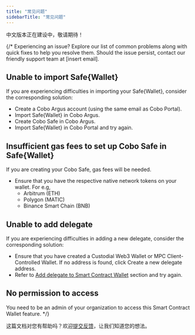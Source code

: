 ```yaml
---
title: "常见问题"
sidebarTitle: "常见问题"
---
```


<Warning>中文版本正在建设中，敬请期待！</Warning>

{/*
Experiencing an issue? Explore our list of common problems along with quick fixes to help you resolve them. Should the issue persist, contact our friendly support team at [insert email].

## Unable to import Safe&#123;Wallet&#125;
If you are experiencing difficulties in importing your Safe&#123;Wallet&#125;, consider the corresponding solution:

- Create a Cobo Argus account (using the same email as Cobo Portal).
- Import Safe&#123;Wallet&#125; in Cobo Argus.
- Create Cobo Safe in Cobo Argus.
- Import Safe&#123;Wallet&#125; in Cobo Portal and try again.

## Insufficient gas fees to set up Cobo Safe in Safe&#123;Wallet&#125;
If you are creating your Cobo Safe, gas fees will be needed.

- Ensure that you have the respective native network tokens on your wallet. For e.g,
    - Arbitrum (ETH)
    - Polygon (MATIC)
    - Binance Smart Chain (BNB)

## Unable to add delegate
If you are experiencing difficulties in adding a new delegate, consider the corresponding solution:

- Ensure that you have created a Custodial Web3 Wallet or MPC Client-Controlled Wallet. If no address is found, click Create a new delegate address.
- Refer to [Add delegate to Smart Contract Wallet](/cobo-portal/wallets/smart-contract-wallet/add-delegate-scw) section and try again.

## No permission to access
You need to be an admin of your organization to access this Smart Contract Wallet feature.
*/}




<Tip>这篇文档对您有帮助吗？欢迎[提交反馈](https://forms.zohopublic.com/cobo/form/DocumentFeedbackForm/formperma/QvLOhxJv1_JMsJ-1dleZ8Itb_7rzN-LtgvsDdxosoVI)，让我们知道您的想法。</Tip>